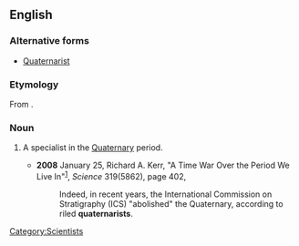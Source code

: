 ==English==

===Alternative forms===
*[[Quaternarist]]

===Etymology===
From {{suffix|Quaternary|ist}}.

===Noun===
{{en-noun}}

# {{geology|paleontology}} A specialist in the [[Quaternary]] period.
#*'''2008''' January 25, Richard A. Kerr, "A Time War Over the Period We Live In"<sup>[http://www.sciencemag.org/cgi/content/full/319/5862/402]</sup>, ''Science'' 319(5862), page 402,
#*:Indeed, in recent years, the International Commission on Stratigraphy (ICS) "abolished" the Quaternary, according to riled '''quaternarists'''.

[[Category:Scientists]]